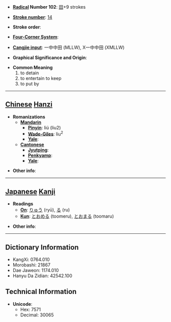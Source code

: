 * '''[[Wiktionary:Chinese radical index| Radical]] Number 102''': [[Wiktionary:Chinese radical index 田|田]]+9 strokes

* '''[[Wiktionary:Chinese total strokes index|Stroke number]]''': [[Wiktionary:Chinese total strokes index 14|14]]

* '''Stroke order''': 

* '''[[Wiktionary:Chinese four corner index|Four-Corner System]]''': 

* '''[[Wiktionary:Chinese Cangjie index|Cangjie input]]''': 一中中田 (MLLW), X一中中田 (XMLLW)

* '''Graphical Significance and Origin''': 

* '''Common Meaning'''
*#to detain
*# to entertain to keep
*# to put by


----

== [[Chinese]] [[Hanzi]] ==

* '''Romanizations'''
** '''[[Mandarin]]'''
*** '''[[Pinyin]]''': liú (liu2)
*** '''[[Wade-Giles]]''': liu<sup>2</sup>
*** '''[[Yale]]''': 
** '''[[Cantonese]]'''
*** '''[[Jyutping]]''':
*** '''[[Penkyamp]]''': 
*** '''[[Yale]]''': 

* '''Other info''': 

----

== [[Japanese]] [[Kanji]] ==

* '''Readings'''
** '''[[On]]''': [[りゅう]] (ryū), [[る]] (ru)
** '''[[Kun]]''': [[とおめる]] (toomeru), [[とおまる]] (toomaru)

* '''Other info''':  

----

== Dictionary Information ==

* KangXi: 0764.010
* Morobashi: 21867
* Dae Jaweon: 1174.010
* Hanyu Da Zidian: 42542.100

== Technical Information ==

* '''Unicode''':
** Hex: 7571
** Decimal: 30065
